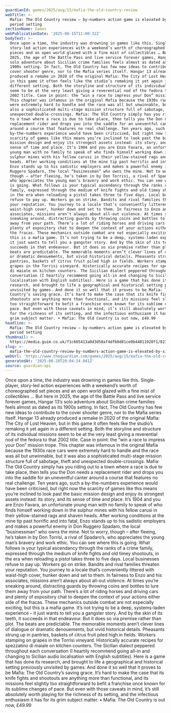 ```yaml
---
guardianId: games/2025/aug/15/mafia-the-old-country-review
webTitle: >-
  Mafia: The Old Country review – by-numbers action game is elevated by Sicilian
  period setting
sectionName: Games
webPublicationDate: '2025-08-15T11:00:32Z'
bodyText: >-
  Once upon a time, the industry was drowning in games like this. Single-player,
  story-led action experiences with a weekend’s worth of choreographed set
  pieces and an open world glazed with a fine mist of collectibles … But here in
  2025, the age of the Battle Pass and live service forever games, Hangar 13’s
  solo adventure about Sicilian crime families feels almost as dated as its
  1900s setting. In fact, The Old Country has few new ideas to contribute to the
  cover shooter genre, nor to the Mafia series itself. Hangar 13 already
  produced a remake in 2020 of the original Mafia: The City of Lost Heaven, but
  in this game it often feels like the studio’s remaking it yet again in a
  different setting. Both the storyline and structure of its individual missions
  seem to be at the very least giving a reverential nod of the fedora to that
  2002 title. Case in point: the “win a race to impress your Don” mission trope.
  This chapter was infamous in the original Mafia because the 1930s race cars
  were extremely hard to handle and the race was all but unwinnable, but it was
  also a sophisticated multi-stage mission structure full of sabotage, theft and
  unexpected double-crossings. Mafia: The Old Country simply has you riding out
  to a town where a race is due to take place, then tells you the Don needs a
  replacement rider and drops you into the saddle for an uneventful canter
  around a course that features no real challenge. Ten years ago, such a
  by-the-numbers experience would have been criticised, but right now the
  scarcity of games like this means you’re inclined to look past the basic
  mission design and enjoy its strongest assets instead: its story, and its
  sense of time and place. It’s 1904 and you are Enzo Favara, an unfortunate
  young man with no family to speak of who finds himself working down in the
  sulphur mines with his fellow carusi in their yellow-stained rags and shaven
  heads. After working conditions at the mine tip past horrific and into fatal,
  Enzo stands up to his sadistic employers and makes a powerful enemy in Don
  Ruggero Spadaro, the local “businessman” who owns the mine. Not to worry,
  though – after fleeing, he’s taken in by Don Torrisi, a rival of Spadaro’s,
  who appreciates the young man’s bravery and work ethic. You can see where this
  is going. What follows is your typical ascendancy through the ranks of a crime
  family, expressed through the medium of knife fights and old timey shootouts,
  in the era when reloading a pistol takes three to five days. Local businesses
  refuse to pay up. Workers go on strike. Bandits and rival families threaten
  your reputation. You journey to a locale that’s conveniently littered with
  waist-high cover, hunker down and set to them. In fairness to Enzo and his
  associates, missions aren’t always about all-out violence. At times you’re
  sneaking around, distracting guards by throwing coins and bottles to lure them
  away from your path. There’s a lot of riding horses and driving cars and
  plenty of expository chat to deepen the context of your actions either side of
  the fracas. These mechanics outside combat are not especially exciting, but
  this is a mafia game. It’s not trying to be a deep, systems-laden experience –
  it just wants to tell you a gangster story. And by the skin of its teeth, it
  succeeds in that endeavour. But it does so via premise rather than plot. The
  beats are predictable. The memorable moments aren’t clever lines of dialogue
  or dramatic denouements, but vivid historical details. Pheasants strung up in
  pantries, baskets of citrus fruit piled high in fields. Workers stamping on
  grapes in the Torrisi vineyard. Historically accurate recipes for spezzatino
  di maiale on kitchen counters. The Sicilian dialect peppered throughout each
  conversation (I heartily recommend going all-in and changing to Sicilian audio
  localisation with English subtitles). Here is a game that has done its
  research, and brought to life a geographical and historical setting previously
  unvisited by games. And done it so well that it proves to be Mafia: The Old
  Country’s saving grace. It’s hard to make the case that its knife fights and
  shootouts are anything more than functional, and its missions feel slightly
  too straightforward to befit a franchise once known for its sublime changes of
  pace. But even with those caveats in mind, it’s still absolutely worth playing
  for the richness of its setting, and the infectious enthusiasm it has for its
  grim subject matter. • Mafia: The Old Country is out now, £49.99
headline: >-
  Mafia: The Old Country review – by-numbers action game is elevated by Sicilian
  period setting
thumbnail: >-
  https://media.guim.co.uk/f1c665413a0d3d58af4dfb0d81ce0b44011920f1/823_26_1097_878/500.jpg
slug: >-
  mafia-the-old-country-review-by-numbers-action-game-is-elevated-by-sicilian-period-setting
webUrl: 'https://www.theguardian.com/games/2025/aug/15/mafia-the-old-country-review'
generatedAt: '2025-08-28T20:04:24.041Z'
source: guardian-api
---
```

Once upon a time, the industry was drowning in games like this. Single-player, story-led action experiences with a weekend’s worth of choreographed set pieces and an open world glazed with a fine mist of collectibles … But here in 2025, the age of the Battle Pass and live service forever games, Hangar 13’s solo adventure about Sicilian crime families feels almost as dated as its 1900s setting. In fact, The Old Country has few new ideas to contribute to the cover shooter genre, nor to the Mafia series itself. Hangar 13 already produced a remake in 2020 of the original Mafia: The City of Lost Heaven, but in this game it often feels like the studio’s remaking it yet again in a different setting. Both the storyline and structure of its individual missions seem to be at the very least giving a reverential nod of the fedora to that 2002 title. Case in point: the “win a race to impress your Don” mission trope. This chapter was infamous in the original Mafia because the 1930s race cars were extremely hard to handle and the race was all but unwinnable, but it was also a sophisticated multi-stage mission structure full of sabotage, theft and unexpected double-crossings. Mafia: The Old Country simply has you riding out to a town where a race is due to take place, then tells you the Don needs a replacement rider and drops you into the saddle for an uneventful canter around a course that features no real challenge. Ten years ago, such a by-the-numbers experience would have been criticised, but right now the scarcity of games like this means you’re inclined to look past the basic mission design and enjoy its strongest assets instead: its story, and its sense of time and place. It’s 1904 and you are Enzo Favara, an unfortunate young man with no family to speak of who finds himself working down in the sulphur mines with his fellow carusi in their yellow-stained rags and shaven heads. After working conditions at the mine tip past horrific and into fatal, Enzo stands up to his sadistic employers and makes a powerful enemy in Don Ruggero Spadaro, the local “businessman” who owns the mine. Not to worry, though – after fleeing, he’s taken in by Don Torrisi, a rival of Spadaro’s, who appreciates the young man’s bravery and work ethic. You can see where this is going. What follows is your typical ascendancy through the ranks of a crime family, expressed through the medium of knife fights and old timey shootouts, in the era when reloading a pistol takes three to five days. Local businesses refuse to pay up. Workers go on strike. Bandits and rival families threaten your reputation. You journey to a locale that’s conveniently littered with waist-high cover, hunker down and set to them. In fairness to Enzo and his associates, missions aren’t always about all-out violence. At times you’re sneaking around, distracting guards by throwing coins and bottles to lure them away from your path. There’s a lot of riding horses and driving cars and plenty of expository chat to deepen the context of your actions either side of the fracas. These mechanics outside combat are not especially exciting, but this is a mafia game. It’s not trying to be a deep, systems-laden experience – it just wants to tell you a gangster story. And by the skin of its teeth, it succeeds in that endeavour. But it does so via premise rather than plot. The beats are predictable. The memorable moments aren’t clever lines of dialogue or dramatic denouements, but vivid historical details. Pheasants strung up in pantries, baskets of citrus fruit piled high in fields. Workers stamping on grapes in the Torrisi vineyard. Historically accurate recipes for spezzatino di maiale on kitchen counters. The Sicilian dialect peppered throughout each conversation (I heartily recommend going all-in and changing to Sicilian audio localisation with English subtitles). Here is a game that has done its research, and brought to life a geographical and historical setting previously unvisited by games. And done it so well that it proves to be Mafia: The Old Country’s saving grace. It’s hard to make the case that its knife fights and shootouts are anything more than functional, and its missions feel slightly too straightforward to befit a franchise once known for its sublime changes of pace. But even with those caveats in mind, it’s still absolutely worth playing for the richness of its setting, and the infectious enthusiasm it has for its grim subject matter. • Mafia: The Old Country is out now, £49.99
